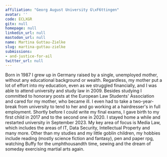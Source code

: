 ```yaml
---
affiliation: "Georg August University G\xF6ttingen"
avatar: ''
code: ECLXGR
gitx: null
homepage: null
linkedin_url: null
mastodon_url: null
name: Martina Guttau-Zielke
slug: martina-guttau-zielke
submissions:
- and-justice-for-ail
twitter_url: null
---
```


Born in 1987 I grew up in Germany raised by a single, unemployed mother, without any educational background or wealth.
Regardless, my mother put a lot of effort into my education, even as we struggled financially, and I was able to attend university and study law in 2009.
Besides studying I committed to honorary posts at the European Law Students' Association and cared for my mother, who became ill. I even had to take a two-year-break from university to tend to her and go working at a hairdresser's in full employment.
Shortly before I could write my final exams, I gave birth to my first child in 2017 and to the second one in 2020. I stayed home a while and restarted university in September 2023.
My key area of focus is Media Law, which includes the areas of IT, Data Security, Intellectual Property and many more.
Other than my studies and my little goblin children, my hobbies include reading (mostly science fiction and fantasy), pen and paper rpg, watching Buffy for the umphthousandth time, sewing and the dream of someday exercising martial arts again.
